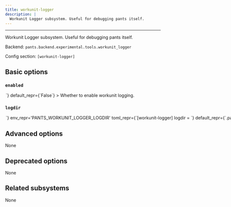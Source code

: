 ```yaml
---
title: workunit-logger
description: |
  Workunit Logger subsystem. Useful for debugging pants itself.
---
```



---

Workunit Logger subsystem. Useful for debugging pants itself.

Backend: <span className="color--primary">`pants.backend.experimental.tools.workunit_logger`</span>

Config section: <span className="color--primary">`[workunit-logger]`</span>

<span className={styles.options}>

## Basic options

### `enabled`

<Option
  cli_repr={`--[no-]workunit-logger-enabled`}
  env_repr='PANTS_WORKUNIT_LOGGER_ENABLED'
  toml_repr={`[workunit-logger]
enabled = <bool>`}
  default_repr={`False`}
>

Whether to enable workunit logging.

</Option>

### `logdir`

<Option
  cli_repr={`--workunit-logger-logdir=<str>`}
  env_repr='PANTS_WORKUNIT_LOGGER_LOGDIR'
  toml_repr={`[workunit-logger]
logdir = <str>`}
  default_repr={`.pants.d`}
>

Where to write the log to.

</Option>

## Advanced options

None

## Deprecated options

None

## Related subsystems

None

</span>
